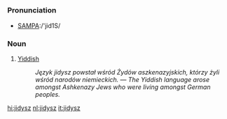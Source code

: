 =={{pl}}==
===Pronunciation===
*[[Pronunciation guide|SAMPA]]:/'jid1S/
===Noun===
# [[Yiddish]]
#: ''Język jidysz powstał wśród Żydów aszkenazyjskich, którzy żyli wśród narodów niemieckich.'' &mdash; ''The Yiddish language arose amongst Ashkenazy Jews who were living amongst German peoples.''

[[hi:jidysz]]
[[nl:jidysz]]
[[it:jidysz]]